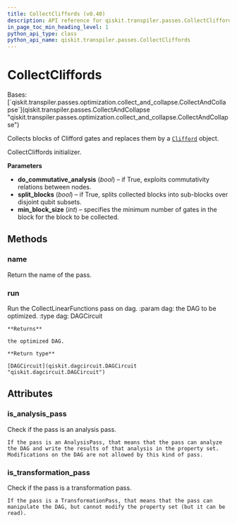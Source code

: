 ```yaml
---
title: CollectCliffords (v0.40)
description: API reference for qiskit.transpiler.passes.CollectCliffords in qiskit v0.40
in_page_toc_min_heading_level: 1
python_api_type: class
python_api_name: qiskit.transpiler.passes.CollectCliffords
---
```


# CollectCliffords

<Class id="qiskit.transpiler.passes.CollectCliffords" isDedicatedPage={true} github="https://github.com/qiskit/qiskit/tree/stable/0.23/qiskit/transpiler/passes/optimization/collect_cliffords.py" signature="CollectCliffords(*args, **kwargs)" modifiers="class">
  Bases: [`qiskit.transpiler.passes.optimization.collect_and_collapse.CollectAndCollapse`](qiskit.transpiler.passes.CollectAndCollapse "qiskit.transpiler.passes.optimization.collect_and_collapse.CollectAndCollapse")

  Collects blocks of Clifford gates and replaces them by a [`Clifford`](qiskit.quantum_info.Clifford "qiskit.quantum_info.Clifford") object.

  CollectCliffords initializer.

  **Parameters**

  *   **do\_commutative\_analysis** (*bool*) – if True, exploits commutativity relations between nodes.
  *   **split\_blocks** (*bool*) – if True, splits collected blocks into sub-blocks over disjoint qubit subsets.
  *   **min\_block\_size** (*int*) – specifies the minimum number of gates in the block for the block to be collected.

  ## Methods

  <span id="qiskit-transpiler-passes-collectcliffords-name" />

  ### name

  <Function id="qiskit.transpiler.passes.CollectCliffords.name" signature="CollectCliffords.name()">
    Return the name of the pass.
  </Function>

  <span id="qiskit-transpiler-passes-collectcliffords-run" />

  ### run

  <Function id="qiskit.transpiler.passes.CollectCliffords.run" signature="CollectCliffords.run(dag)">
    Run the CollectLinearFunctions pass on dag. :param dag: the DAG to be optimized. :type dag: DAGCircuit

    **Returns**

    the optimized DAG.

    **Return type**

    [DAGCircuit](qiskit.dagcircuit.DAGCircuit "qiskit.dagcircuit.DAGCircuit")
  </Function>

  ## Attributes

  ### is\_analysis\_pass

  <Attribute id="qiskit.transpiler.passes.CollectCliffords.is_analysis_pass">
    Check if the pass is an analysis pass.

    If the pass is an AnalysisPass, that means that the pass can analyze the DAG and write the results of that analysis in the property set. Modifications on the DAG are not allowed by this kind of pass.
  </Attribute>

  ### is\_transformation\_pass

  <Attribute id="qiskit.transpiler.passes.CollectCliffords.is_transformation_pass">
    Check if the pass is a transformation pass.

    If the pass is a TransformationPass, that means that the pass can manipulate the DAG, but cannot modify the property set (but it can be read).
  </Attribute>
</Class>

